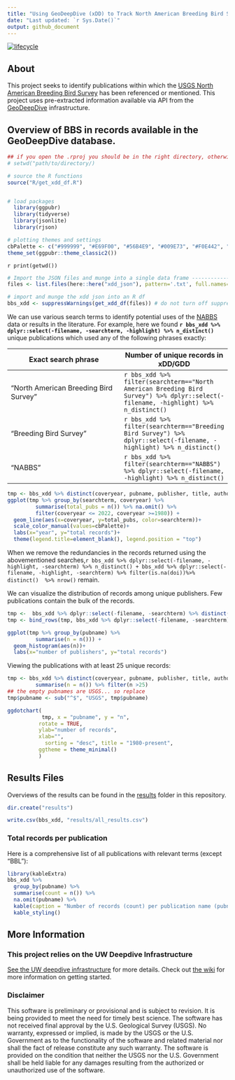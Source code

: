 ```yaml
---
title: "Using GeoDeepDive (xDD) to Track North American Breeding Bird Survey Citations in the White and Grey Literatures"
date: "Last updated: `r Sys.Date()`"
output: github_document
---
```

[![lifecycle](https://img.shields.io/badge/lifecycle-experimental-lightgrey.svg)](https://www.tidyverse.org/lifecycle/#experimental)

## About
This project seeks to identify publications within which the [USGS North American Breeding Bird Survey](https://www.pwrc.usgs.gov/bbs/) has been referenced or mentioned. This project uses pre-extracted information available via API from the [GeoDeepDive](https://geodeepdive.org) infrastructure.

## Overview of BBS in records available in the GeoDeepDive database.

```r
## if you open the .rproj you should be in the right directory, otherwise please set it here.
# setwd("path/to/directory/)

# source the R functions
source("R/get_xdd_df.R")


# load packages
  library(ggpubr)
  library(tidyverse)
  library(jsonlite)
  library(rjson)

# plotting themes and settings
cbPalette <- c("#999999", "#E69F00", "#56B4E9", "#009E73", "#F0E442", "#0072B2", "#D55E00", "#CC79A7")
theme_set(ggpubr::theme_classic2())
```
`r print(getwd())`
```r
# Import the JSON files and munge into a single data frame ----------------
files <- list.files(here::here("xdd_json"), pattern='.txt', full.names=TRUE)

# import and munge the xdd json into an R df
bbs_xdd <- suppressWarnings(get_xdd_df(files)) # do not turn off suppresswarnings -- there an rmd bug its annoying..
```

We can use various search terms to identify potential uses of the [NABBS](https://www.pwrc.usgs.gov/bbs/) data or results in the literature. For example, here we found __`r bbs_xdd %>% dplyr::select(-filename, -searchterm, -highlight) %>% n_distinct()`__ unique publications which used any of the following phrases exactly: 

Exact search phrase | Number of unique records in xDD/GDD 
--------------|----
"North American Breeding Bird Survey" | `r bbs_xdd %>% filter(searchterm=="North American Breeding Bird Survey") %>% dplyr::select(-filename, -highlight) %>% n_distinct()` 
"Breeding Bird Survey" |  `r bbs_xdd %>% filter(searchterm=="Breeding Bird Survey") %>% dplyr::select(-filename, -highlight) %>% n_distinct()` 
"NABBS" | `r bbs_xdd %>% filter(searchterm=="NABBS") %>% dplyr::select(-filename, -highlight) %>% n_distinct()` 


```r
tmp <- bbs_xdd %>% distinct(coveryear, pubname, publisher, title, authors, searchterm)   
ggplot(tmp %>% group_by(searchterm, coveryear) %>% 
         summarise(total_pubs = n()) %>% na.omit() %>% 
         filter(coveryear <= 2022, coveryear >=1980)) +
  geom_line(aes(x=coveryear, y=total_pubs, color=searchterm))+
  scale_color_manual(values=cbPalette)+
  labs(x="year", y="total records")+
  theme(legend.title=element_blank(), legend.position = "top")
``` 


When we remove the redundancies in the records returned using the abovementioned searches,`r bbs_xdd %>% dplyr::select(-filename, -highlight, -searchterm) %>% n_distinct() + bbs_xdd %>% dplyr::select(-filename, -highlight, -searchterm) %>% filter(is.na(doi))%>% distinct()  %>% nrow() ` remain. 

We can visualize the distribution of  records among unique publishers. Few publications contain the bulk of the records. 
```r
tmp <-  bbs_xdd %>% dplyr::select(-filename, -searchterm) %>% distinct()
tmp <- bind_rows(tmp, bbs_xdd %>% dplyr::select(-filename, -searchterm)%>% filter(is.na(doi)) %>% distinct())

ggplot(tmp %>% group_by(pubname) %>% 
         summarise(n = n())) +
  geom_histogram(aes(n))+
  labs(x="number of publishers", y="total records")
```

Viewing the publications with at least 25 unique records:
```r
tmp <- bbs_xdd %>% distinct(coveryear, pubname, publisher, title, authors, searchterm)%>% group_by(pubname) %>% 
         summarise(n = n()) %>% filter(n >25)   
## the empty pubnames are USGS... so replace
tmp$pubname <- sub("^$", "USGS", tmp$pubname)

ggdotchart(
           tmp, x = "pubname", y = "n",
          rotate = TRUE,
          ylab="number of records", 
          xlab="",
            sorting = "desc", title = "1980-present",
          ggtheme = theme_minimal()
          )
```


## Results Files
Overviews of the results can be found in the [results](/results) folder in this repository.
```r
dir.create("results")

write.csv(bbs_xdd, "results/all_results.csv")
```

### Total records per publication
Here is a comprehensive list of all publications with relevant terms (except "BBL"):
```r
library(kableExtra)
bbs_xdd %>% 
  group_by(pubname) %>% 
  summarise(count = n()) %>% 
  na.omit(pubname) %>% 
  kable(caption = "Number of records (count) per publication name (pubname)", format="markdown") %>%
  kable_styling()
````

## More Information
### This project relies on the UW Deepdive Infrastructure
[See the UW deepdive infrastructure](UW-Deepdive-Infrastructure/app-template) for more details. Check out [the
wiki](https://github.com/UW-Deepdive-Infrastructure/app-template/wiki)
for more information on getting started.

### Disclaimer

This software is preliminary or provisional and is subject to revision. It is being provided to meet the need for timely best science. The software has not received final approval by the U.S. Geological Survey (USGS). No warranty, expressed or implied, is made by the USGS or the U.S. Government as to the functionality of the software and related material nor shall the fact of release constitute any such warranty. The software is provided on the condition that neither the USGS nor the U.S. Government shall be held liable for any damages resulting from the authorized or unauthorized use of the software.
